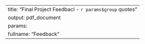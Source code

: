 ---
title: "Final Project Feedbacl - `r params$group` quotes"
output: pdf_document
params:
  fullname: "Feedback"
---